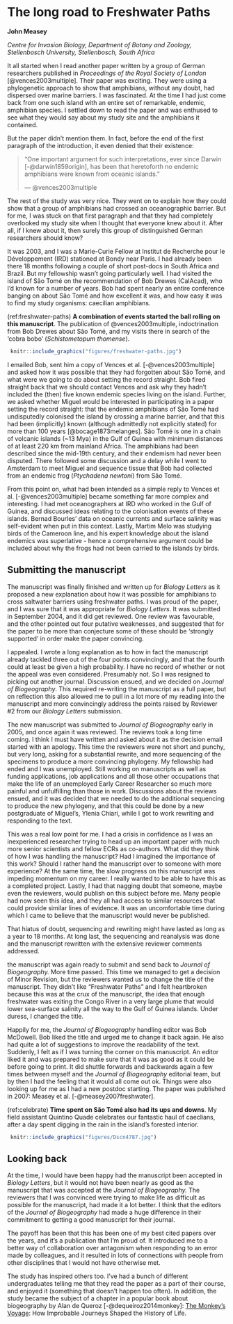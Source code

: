 \mainmatter

# The long road to Freshwater Paths {#Measey}

**John Measey**

*Centre for Invasion Biology, Department of Botany and Zoology, Stellenbosch University, Stellenbosch, South Africa*

It all started when I read another paper written by a group of German researchers published in *Proceedings of the Royal Society of London* [@vences2003multiple]. Their paper was exciting. They were using a phylogenetic approach to show that amphibians, without any doubt, had dispersed over marine barriers. I was fascinated. At the time I had just come back from one such island with an entire set of remarkable, endemic, amphibian species. I settled down to read the paper and was enthused to see what they would say about my study site and the amphibians it contained.

But the paper didn't mention them. In fact, before the end of the first paragraph of the introduction, it even denied that their existence:

> "One important argument for such interpretations, ever since Darwin [-@darwin1859origin], has been that heretoforth no endemic amphibians were known from oceanic islands."
>
> --- @vences2003multiple

The rest of the study was very nice. They went on to explain how they could show that a group of amphibians had crossed an oceanographic barrier. But for me, I was stuck on that first paragraph and that they had completely overlooked my study site when I thought that everyone knew about it. After all, if I knew about it, then surely this group of distinguished German researchers should know?

It was 2003, and I was a Marie-Curie Fellow at Institut de Recherche pour le Développement (IRD) stationed at Bondy near Paris. I had already been there 18 months following a couple of short post-docs in South Africa and Brazil. But my fellowship wasn't going particularly well. I had visited the island of São Tomé on the recommendation of Bob Drewes (CalAcad), who I'd known for a number of years. Bob had spent nearly an entire conference banging on about São Tomé and how excellent it was, and how easy it was to find my study organisms: caecilian amphibians.

(ref:freshwater-paths) **A combination of events started the ball rolling on this manuscript**. The publication of @vences2003multiple, indoctrination from Bob Drewes about São Tomé, and my visits there in search of the 'cobra bobo' (_Schistometopum thomense_).

```{r freshwater-paths, echo=FALSE, out.width = '85%', fig.cap="(ref:freshwater-paths)"}
 knitr::include_graphics("figures/freshwater-paths.jpg")
```


I emailed Bob, sent him a copy of Vences et al. [-@vences2003multiple] and asked how it was possible that they had forgotten about São Tomé, and what were we going to do about setting the record straight. Bob fired straight back that we should contact Vences and ask why they hadn't included the (then) five known endemic species living on the island. Further, we asked whether Miguel would be interested in participating in a paper setting the record straight: that the endemic amphibians of São Tomé had undisputedly colonised the island by crossing a marine barrier, and that this had been (implicitly) known (although admittedly not explicitly stated) for more than 100 years [@bocage1873melanges]. São Tomé is one in a chain of volcanic islands (\~13 Mya) in the Gulf of Guinea with minimum distances of at least 220 km from mainland Africa. The amphibians had been described since the mid-19th century, and their endemism had never been disputed. There followed some discussion and a delay while I went to Amsterdam to meet Miguel and sequence tissue that Bob had collected from an endemic frog (*Ptychadena newtoni*) from São Tomé.

From this point on, what had been intended as a simple reply to Vences et al. [-@vences2003multiple] became something far more complex and interesting. I had met oceanographers at IRD who worked in the Gulf of Guinea, and discussed ideas relating to the colonisation events of these islands. Bernad Bourles' data on oceanic currents and surface salinity was self-evident when put in this context. Lastly, Martim Melo was studying birds of the Cameroon line, and his expert knowledge about the island endemics was superlative - hence a comprehensive argument could be included about why the frogs had not been carried to the islands by birds.

## Submitting the manuscript

The manuscript was finally finished and written up for *Biology Letters* as it proposed a new explanation about how it was possible for amphibians to cross saltwater barriers using freshwater paths. I was proud of the paper, and I was sure that it was appropriate for *Biology Letters*. It was submitted in September 2004, and it did get reviewed. One review was favourable, and the other pointed out four putative weaknesses, and suggested that for the paper to be more than conjecture some of these should be 'strongly supported' in order make the paper convincing.

I appealed. I wrote a long explanation as to how in fact the manuscript already tackled three out of the four points convincingly, and that the fourth could at least be given a high probability. I have no record of whether or not the appeal was even considered. Presumably not. So I was resigned to picking out another journal. Discussion ensued, and we decided on *Journal of Biogeography*. This required re-writing the manuscript as a full paper, but on reflection this also allowed me to pull in a lot more of my reading into the manuscript and more convincingly address the points raised by Reviewer \#2 from our *Biology Letters* submission.

The new manuscript was submitted to *Journal of Biogeography* early in 2005, and once again it was reviewed. The reviews took a long time coming. I think I must have written and asked about it as the decision email started with an apology. This time the reviewers were not short and punchy, but very long, asking for a substantial rewrite, and more sequencing of the specimens to produce a more convincing phylogeny. My fellowship had ended and I was unemployed. Still working on manuscripts as well as funding applications, job applications and all those other occupations that make the life of an unemployed Early Career Researcher so much more painful and unfulfilling than those in work. Discussions about the reviews ensued, and it was decided that we needed to do the additional sequencing to produce the new phylogeny, and that this could be done by a new postgraduate of Miguel's, Ylenia Chiari, while I got to work rewriting and responding to the text.

This was a real low point for me. I had a crisis in confidence as I was an inexperienced researcher trying to head up an important paper with much more senior scientists and fellow ECRs as co-authors. What did they think of how I was handling the manuscript? Had I imagined the importance of this work? Should I rather hand the manuscript over to someone with more experience? At the same time, the slow progress on this manuscript was impeding momentum on my career. I really wanted to be able to have this as a completed project. Lastly, I had that nagging doubt that someone, maybe even the reviewers, would publish on this subject before me. Many people had now seen this idea, and they all had access to similar resources that could provide similar lines of evidence. It was an uncomfortable time during which I came to believe that the manuscript would never be published.

That hiatus of doubt, sequencing and rewriting might have lasted as long as a year to 18 months. At long last, the sequencing and reanalysis was done and the manuscript rewritten with the extensive reviewer comments addressed.

the manuscript was again ready to submit and send back to *Journal of Biogeography.* More time passed. This time we managed to get a decision of Minor Revision, but the reviewers wanted us to change the title of the manuscript. They didn't like "Freshwater Paths" and I felt heartbroken because this was at the crux of the manuscript, the idea that enough freshwater was exiting the Congo River in a very large plume that would lower sea-surface salinity all the way to the Gulf of Guinea islands. Under duress, I changed the title.

Happily for me, the *Journal of Biogeography* handling editor was Bob McDowell. Bob liked the title and urged me to change it back again. He also had quite a lot of suggestions to improve the readability of the text. Suddenly, I felt as if I was turning the corner on this manuscript. An editor liked it and was prepared to make sure that it was as good as it could be before going to print. It did shuttle forwards and backwards again a few times between myself and the *Journal of Biogeography* editorial team, but by then I had the feeling that it would all come out ok. Things were also looking up for me as I had a new postdoc starting. The paper was published in 2007: Measey et al. [-@measey2007freshwater].

(ref:celebrate) **Time spent on São Tomé also had its ups and downs**. My field assistant Quintino Quade celebrates our fantastic haul of caeclians, after a day spent digging in the rain in the island's forested interior.

```{r celebrate, echo=FALSE, out.width = '85%', fig.cap="(ref:celebrate)"}
 knitr::include_graphics("figures/Dscn4787.jpg")
```

## Looking back

At the time, I would have been happy had the manuscript been accepted in *Biology Letters*, but it would not have been nearly as good as the manuscript that was accepted at the *Journal of Biogeography.* The reviewers that I was convinced were trying to make life as difficult as possible for the manuscript, had made it a lot better. I think that the editors of the *Journal of Biogeography* had made a huge difference in their commitment to getting a good manuscript for their journal.

The payoff has been that this has been one of my best cited papers over the years, and it's a publication that I'm proud of. It introduced me to a better way of collaboration over antagonism when responding to an error made by colleagues, and it resulted in lots of connections with people from other disciplines that I would not have otherwise met.

The study has inspired others too. I've had a bunch of different undergraduates telling me that they read the paper as a part of their course, and enjoyed it (something that doesn't happen too often). In addition, the study became the subject of a chapter in a popular book about biogeography by Alan de Queroz [-@dequeiroz2014monkey]: [The Monkey's Voyage](https://monkeysvoyage.wordpress.com/): How Improbable Journeys Shaped the History of Life.
